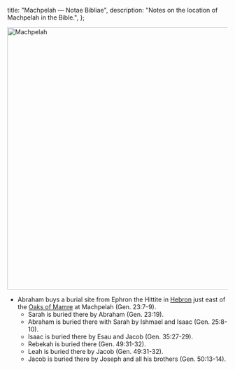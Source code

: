   title: "Machpelah — Notae Bibliae",
  description: "Notes on the location of Machpelah in the Bible.",
};

<Initial text="Machpelah"/>

<Image
  className="sepia rounded"
  src="/places/machpelah.jpg"
  alt="Machpelah"
  width="600"
  height="600"
/>

- Abraham buys a burial site from Ephron the Hittite in [Hebron](/places/old-testament/genesis/hebron) just east of the [Oaks of Mamre](/places/old-testament/genesis/oaks-of-mamre) at Machpelah (Gen. 23:7-9).
  - Sarah is buried there by Abraham (Gen. 23:19).
  - Abraham is buried there with Sarah by Ishmael and Isaac (Gen. 25:8-10).
  - Isaac is buried there by Esau and Jacob (Gen. 35:27-29).
  - Rebekah is buried there (Gen. 49:31-32).
  - Leah is buried there by Jacob (Gen. 49:31-32).
  - Jacob is buried there by Joseph and all his brothers (Gen. 50:13-14).
